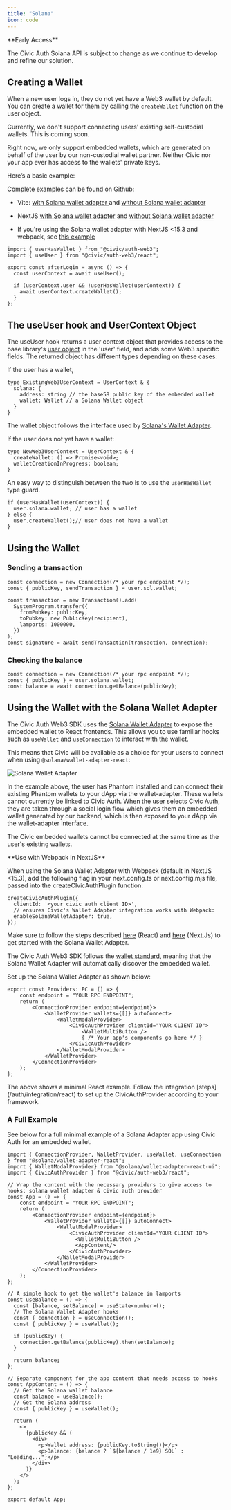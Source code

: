 ```yaml
---
title: "Solana"
icon: code
---
```


<Info>
**Early Access**

The Civic Auth Solana API is subject to change as we continue to develop and refine our solution.
</Info>

## Creating a Wallet

When a new user logs in, they do not yet have a Web3 wallet by default. You can create a wallet for them by calling the `createWallet` function on the user object.

<Info>
  Currently, we don't support connecting users' existing self-custodial wallets. This is coming soon.

  Right now, we only support embedded wallets, which are generated on behalf of the user by our non-custodial wallet partner. Neither Civic nor your app ever has access to the wallets' private keys.

</Info>

Here’s a basic example:

<Check>
Complete examples can be found on Github:

* Vite: [with Solana wallet adapter ](https://github.com/civicteam/civic-auth-examples/tree/main/packages/civic-auth-web3/solana/vite-wallet-adapter)and [without Solana wallet adapter](https://github.com/civicteam/civic-auth-examples/tree/main/packages/civic-auth-web3/solana/vite-no-wallet-adapter)

* NextJS [with Solana wallet adapter](https://github.com/civicteam/civic-auth-examples/tree/main/packages/civic-auth-web3/solana/next15-wallet-adapter) and [without Solana wallet adapter](https://github.com/civicteam/civic-auth-examples/tree/main/packages/civic-auth-web3/solana/next15-no-wallet-adapter)

* If you're using the Solana wallet adapter with NextJS \<15.3 and webpack, see [this example](https://github.com/civicteam/civic-auth-examples/tree/main/packages/civic-auth-web3/solana/next14-wallet-adapter)

</Check>

```tsx
import { userHasWallet } from "@civic/auth-web3";
import { useUser } from "@civic/auth-web3/react";

export const afterLogin = async () => {
  const userContext = await useUser();

  if (userContext.user && !userHasWallet(userContext)) {
    await userContext.createWallet();
  }
};
```

## **The useUser hook and UserContext Object**

The useUser hook returns a user context object that provides access to the base library's [user object](/auth/integration/react#user) in the 'user' field, and adds some Web3 specific fields. The returned object has different types depending on these cases:

If the user has a wallet,

```tsx
type ExistingWeb3UserContext = UserContext & {
  solana: {
    address: string // the base58 public key of the embedded wallet
    wallet: Wallet // a Solana Wallet object
  }
}
```

The wallet object follows the interface used by [Solana's Wallet Adapter](https://www.npmjs.com/package/@solana/wallet-adapter-react).

If the user does not yet have a wallet:

```tsx
type NewWeb3UserContext = UserContext & {
  createWallet: () => Promise<void>;
  walletCreationInProgress: boolean;
}
```

An easy way to distinguish between the two is to use the `userHasWallet` type guard.

```tsx
if (userHasWallet(userContext)) {
  user.solana.wallet; // user has a wallet
} else {
  user.createWallet();// user does not have a wallet
}
```

## Using the Wallet

### Sending a transaction

```tsx
const connection = new Connection(/* your rpc endpoint */);
const { publicKey, sendTransaction } = user.sol.wallet;

const transaction = new Transaction().add(
  SystemProgram.transfer({
    fromPubkey: publicKey,
    toPubkey: new PublicKey(recipient),
    lamports: 1000000,
  })
);
const signature = await sendTransaction(transaction, connection);
```

### Checking the balance

```tsx
const connection = new Connection(/* your rpc endpoint */);
const { publicKey } = user.solana.wallet;
const balance = await connection.getBalance(publicKey);
```

## Using the Wallet with the Solana Wallet Adapter

The Civic Auth Web3 SDK uses the [Solana Wallet Adapter](https://www.npmjs.com/package/@solana/wallet-adapter-react) to expose the embedded wallet to React frontends. This allows you to use familiar hooks such as `useWallet` and `useConnection` to interact with the wallet.

This means that Civic will be available as a choice for your users to connect when using `@solana/wallet-adapter-react`:

<Frame>
  <img src="/images/auth/web3/image-3.png" alt="Solana Wallet Adapter" />
</Frame>

In the example above, the user has Phantom installed and can connect their existing Phantom wallets to your dApp via the wallet-adapter. These wallets cannot currently be linked to Civic Auth. When the user selects Civic Auth, they are taken through a social login flow which gives them an embedded wallet generated by our backend, which is then exposed to your dApp via the wallet-adapter interface.

The Civic embedded wallets cannot be connected at the same time as the user's existing wallets.

<Info>
**Use with Webpack in NextJS**

When using the Solana Wallet Adapter with Webpack (default in NextJS \<15.3), add the following flag in your next.config.ts or next.config.mjs file, passed into the createCIvicAuthPlugin function:

```
createCivicAuthPlugin({
  clientId: '<your civic auth client ID>',
  // ensures Civic's Wallet Adapter integration works with Webpack:
  enableSolanaWalletAdapter: true,
});
```
</Info>

Make sure to follow the steps described [here](https://solana.com/developers/cookbook/wallets/connect-wallet-react) (React) and [here](https://solana.com/developers/guides/wallets/add-solana-wallet-adapter-to-nextjs) (Next.Js) to get started with the Solana Wallet Adapter.

The Civic Auth Web3 SDK follows the [wallet standard](https://github.com/wallet-standard/wallet-standard?tab=readme-ov-file), meaning that the Solana Wallet Adapter will automatically discover the embedded wallet.

Set up the Solana Wallet Adapter as shown below:

```tsx
export const Providers: FC = () => {
    const endpoint = "YOUR RPC ENDPOINT";
    return (
        <ConnectionProvider endpoint={endpoint}>
            <WalletProvider wallets={[]} autoConnect>
                <WalletModalProvider>
                    <CivicAuthProvider clientId="YOUR CLIENT ID">
                        <WalletMultiButton />
                        { /* Your app's components go here */ }
                    </CivicAuthProvider>
                </WalletModalProvider>
            </WalletProvider>
        </ConnectionProvider>
    );
};
```

<Info>
  The above shows a minimal React example. Follow the integration [steps](/auth/integration/react) to set up the CivicAuthProvider according to your framework.
</Info>

### A Full Example

See below for a full minimal example of a Solana Adapter app using Civic Auth for an embedded wallet.

```tsx
import { ConnectionProvider, WalletProvider, useWallet, useConnection } from "@solana/wallet-adapter-react";
import { WalletModalProvider} from "@solana/wallet-adapter-react-ui";
import { CivicAuthProvider } from "@civic/auth-web3/react";

// Wrap the content with the necessary providers to give access to hooks: solana wallet adapter & civic auth provider
const App = () => {
    const endpoint = "YOUR RPC ENDPOINT";
    return (
        <ConnectionProvider endpoint={endpoint}>
            <WalletProvider wallets={[]} autoConnect>
                <WalletModalProvider>
                    <CivicAuthProvider clientId="YOUR CLIENT ID">
                      <WalletMultiButton />
                      <AppContent/>
                    </CivicAuthProvider>
                </WalletModalProvider>
            </WalletProvider>
        </ConnectionProvider>
    );
};

// A simple hook to get the wallet's balance in lamports
const useBalance = () => {
  const [balance, setBalance] = useState<number>();
  // The Solana Wallet Adapter hooks
  const { connection } = useConnection();
  const { publicKey } = useWallet();

  if (publicKey) {
    connection.getBalance(publicKey).then(setBalance);
  }

  return balance;
};

// Separate component for the app content that needs access to hooks
const AppContent = () => {
  // Get the Solana wallet balance
  const balance = useBalance();
  // Get the Solana address
  const { publicKey } = useWallet();

  return (
    <>
      {publicKey && (
        <div>
          <p>Wallet address: {publicKey.toString()}</p>
          <p>Balance: {balance ? `${balance / 1e9} SOL` : "Loading..."}</p>
        </div>
      )}
    </>
  );
};

export default App;
```
